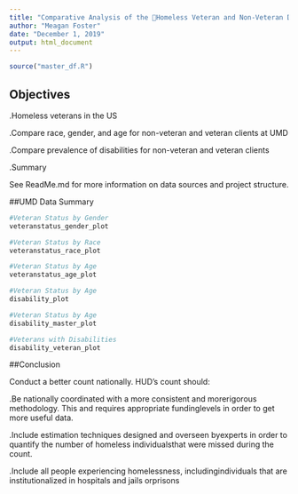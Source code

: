 ```yaml
---
title: "Comparative Analysis of the Homeless Veteran and Non-Veteran Demographic Profiles and Disabilitiesat Urban Ministries of Durham"
author: "Meagan Foster"
date: "December 1, 2019"
output: html_document
---
```


  ```r
source("master_df.R")

```

## Objectives

.Homeless veterans in the US

.Compare race, gender, and age for non-veteran and veteran clients at UMD

.Compare prevalence of disabilities for non-veteran and veteran clients 

.Summary

See ReadMe.md for more information on data sources and project structure.


##UMD Data Summary

  ```r
#Veteran Status by Gender
veteranstatus_gender_plot
```


  ```r
#Veteran Status by Race
veteranstatus_race_plot
```


  ```r
#Veteran Status by Age
veteranstatus_age_plot
```


  ```r
#Veteran Status by Age
disability_plot
```



  ```r
#Veteran Status by Age
disability_master_plot
```



  ```r
#Veterans with Disabilities
disability_veteran_plot
```


##Conclusion

Conduct a better count nationally. HUD's count should:

.Be nationally coordinated with a more consistent and morerigorous methodology. This and requires appropriate fundinglevels in order to get more useful data.

.Include estimation techniques designed and overseen byexperts in order to quantify the number of homeless individualsthat were missed during the count.

.Include all people experiencing homelessness, includingindividuals that are institutionalized in hospitals and jails orprisons
